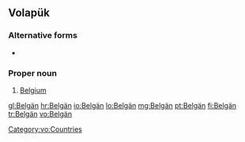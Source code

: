 ==Volapük==

===Alternative forms===
* {{l|vo|Belgayn}}

===Proper noun===
{{infl|vo|proper noun}}

# [[Belgium]]

[[Category:vo:Countries]]

[[gl:Belgän]]
[[hr:Belgän]]
[[io:Belgän]]
[[lo:Belgän]]
[[mg:Belgän]]
[[pt:Belgän]]
[[fi:Belgän]]
[[tr:Belgän]]
[[vo:Belgän]]